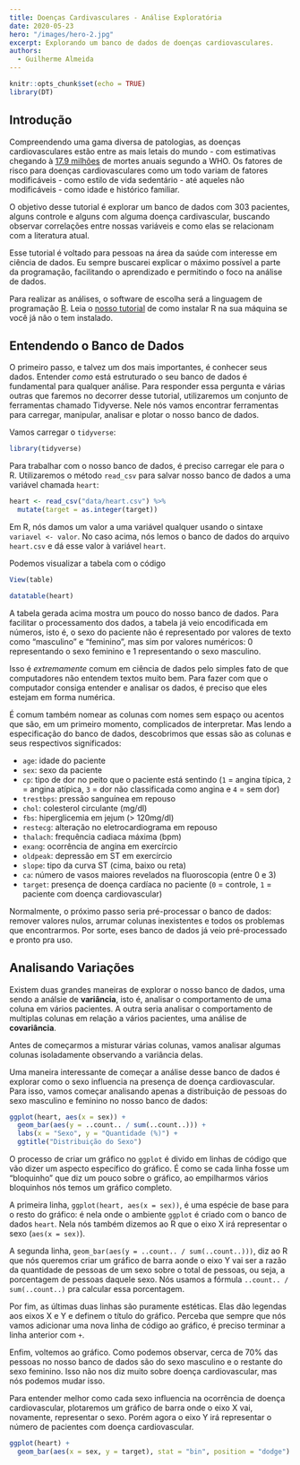 ```yaml
---
title: Doenças Cardivasculares - Análise Exploratória
date: 2020-05-23
hero: "/images/hero-2.jpg"
excerpt: Explorando um banco de dados de doenças cardiovasculares.
authors:
  - Guilherme Almeida
---
```


```r
knitr::opts_chunk$set(echo = TRUE)
library(DT)
```

## Introdução

Compreendendo uma gama diversa de patologias, as doenças cardiovasculares estão entre as mais letais do mundo - com estimativas chegando à [17.9 milhões](https://www.who.int/en/news-room/fact-sheets/detail/cardiovascular-diseases-(cvds)) de mortes anuais segundo a WHO. Os fatores de risco para doenças cardiovasculares como um todo variam de fatores modificáveis - como estilo de vida sedentário - até aqueles não modificáveis - como idade e histórico familiar.

O objetivo desse tutorial é explorar um banco de dados com 303 pacientes, alguns controle e alguns com alguma doença cardivascular, buscando observar correlações entre nossas variáveis e como elas se relacionam com a literatura atual.

Esse tutorial é voltado para pessoas na área da saúde com interesse em ciência de dados. Eu sempre buscarei explicar o máximo possível a parte da programação, facilitando o aprendizado e permitindo o foco na análise de dados.

Para realizar as análises, o software de escolha será a linguagem de programação [R](https://www.r-project.org). Leia o [nosso tutorial](/) de como instalar R na sua máquina se você já não o tem instalado.

## Entendendo o Banco de Dados

O primeiro passo, e talvez um dos mais importantes, é conhecer seus dados. Entender _como_ está estruturado o seu banco de dados é fundamental para qualquer análise.
Para responder essa pergunta e várias outras que faremos no decorrer desse tutorial, utilizaremos um conjunto de ferramentas chamado Tidyverse. Nele nós vamos encontrar ferramentas para carregar, manipular, analisar e plotar o nosso banco de dados.

Vamos carregar o `tidyverse`:

```r
library(tidyverse)
```

Para trabalhar com o nosso banco de dados, é preciso carregar ele para o R. Utilizaremos o método `read_csv` para salvar nosso banco de dados a uma variável chamada `heart`:

```r
heart <- read_csv("data/heart.csv") %>%
  mutate(target = as.integer(target))
```

Em R, nós damos um valor a uma variável qualquer usando o sintaxe `variavel <- valor`.
No caso acima, nós lemos o banco de dados do arquivo `heart.csv` e dá esse valor à variável `heart`.

Podemos visualizar a tabela com o código 
```r
View(table)
```

```r
datatable(heart)
```

A tabela gerada acima mostra um pouco do nosso banco de dados. Para facilitar o processamento dos dados, a tabela já veio encodificada em números, isto é, o sexo do paciente não é representado por valores de texto como "masculino" e "feminino", mas sim por valores numéricos: 0 representando o sexo feminino e 1 representando o sexo masculino. 

Isso é _extremamente_ comum em ciência de dados pelo simples fato de que computadores não entendem textos muito bem. Para fazer com que o computador consiga entender e analisar os dados, é preciso que eles estejam em forma numérica.

É comum também nomear as colunas com nomes sem espaço ou acentos que são, em um primeiro momento, complicados de interpretar. Mas lendo a especificação do banco de dados, descobrimos que essas são as colunas e seus respectivos significados:

 - `age`: idade do paciente
 - `sex`: sexo da paciente
 - `cp`: tipo de dor no peito que o paciente está sentindo (`1` = angina típica, `2` = angina atípica, `3` = dor não classificada como angina e `4` = sem dor)
 - `trestbps`: pressão sanguínea em repouso
 - `chol`: colesterol circulante (mg/dl)
 - `fbs`: hiperglicemia em jejum (> 120mg/dl)
 - `restecg`: alteração no eletrocardiograma em repouso
 - `thalach`: frequência cadiaca máxima (bpm)
 - `exang`: ocorrência de angina em exercírcio
 - `oldpeak`: depressão em ST em exercírcio
 - `slope`: tipo da curva ST (cima, baixo ou reta)
 - `ca`: número de vasos maiores revelados na fluoroscopia (entre 0 e 3)
 - `target`: presença de doença cardíaca no paciente (`0` = controle, `1` = paciente com doença cardiovascular)
 
 Normalmente, o próximo passo seria pré-processar o banco de dados: remover valores nulos, arrumar colunas inexistentes e todos os problemas que encontrarmos. Por sorte, eses banco de dados já veio pré-processado e pronto pra uso.
 
## Analisando Variações

Existem duas grandes maneiras de explorar o nosso banco de dados, uma sendo a análsie de **variância**, isto é, analisar o comportamento de uma coluna em vários pacientes. A outra seria analisar o comportamento de multiplas colunas em relação a vários pacientes, uma análise de **covariância**.

Antes de começarmos a misturar várias colunas, vamos analisar algumas colunas isoladamente observando a variância delas.

Uma maneira interessante de começar a análise desse banco de dados é explorar como o sexo influencia na presença de doença cardiovascular. Para isso, vamos começar analisando apenas a distribuição de pessoas do sexo masculino e feminino no nosso banco de dados:

```r
ggplot(heart, aes(x = sex)) + 
  geom_bar(aes(y = ..count.. / sum(..count..))) +
  labs(x = "Sexo", y = "Quantidade (%)") +
  ggtitle("Distribuição do Sexo")
```

O processo de criar um gráfico no `ggplot` é divido em linhas de código que vão dizer um aspecto específico do gráfico. É como se cada linha fosse um "bloquinho" que diz um pouco sobre o gráfico, ao empilharmos vários bloquinhos nós temos um gráfico completo.

A primeira linha, `ggplot(heart, aes(x = sex))`, é uma espécie de base para o resto do gráfico: é nela onde o ambiente `ggplot` é criado com o banco de dados `heart`. Nela nós também dizemos ao R que o eixo X irá representar o sexo (`aes(x = sex)`).

A segunda linha, `geom_bar(aes(y = ..count.. / sum(..count..)))`, diz ao R que nós queremos criar um gráfico de barra aonde o eixo Y vai ser a razão da quantidade de pessoas de um sexo sobre o total de pessoas, ou seja, a porcentagem de pessoas daquele sexo. Nós usamos a fórmula `..count.. / sum(..count..)` pra calcular essa porcentagem.

Por fim, as últimas duas linhas são puramente estéticas. Elas dão legendas aos eixos X e Y e definem o título do gráfico. Perceba que sempre que nós vamos adicionar uma nova linha de código ao gráfico, é preciso terminar a linha anterior com `+`.

Enfim, voltemos ao gráfico. Como podemos observar, cerca de 70% das pessoas no nosso banco de dados são do sexo masculino e o restante do sexo feminino. Isso não nos diz muito sobre doença cardiovascular, mas nós podemos mudar isso.

Para entender melhor como cada sexo influencia na ocorrência de doença cardiovascular, plotaremos um gráfico de barra onde o eixo X vai, novamente, representar o sexo. Porém agora o eixo Y irá representar o número de pacientes com doença cardiovascular.

```r
ggplot(heart) + 
  geom_bar(aes(x = sex, y = target), stat = "bin", position = "dodge")
```
